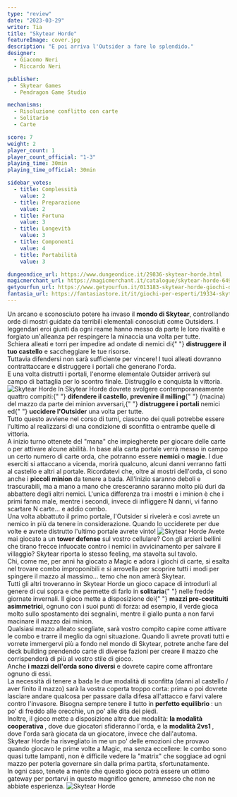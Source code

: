 ```yaml
---
type: "review"
date: "2023-03-29"
writer: Tia
title: "Skytear Horde"
featureImage: cover.jpg
description: "E poi arriva l'Outsider a fare lo splendido."
designer:
  - Giacomo Neri
  - Riccardo Neri

publisher:
  - Skytear Games
  - Pendragon Game Studio

mechanisms:
  - Risoluzione conflitto con carte
  - Solitario
  - Carte

score: 7
weight: 2
player_count: 1
player_count_official: "1-3"
playing_time: 30min
playing_time_official: 30min

sidebar_votes:
  - title: Complessità
    value: 2
  - title: Preparazione
    value: 2
  - title: Fortuna
    value: 3
  - title: Longevità
    value: 3
  - title: Componenti
    value: 4
  - title: Portabilità
    value: 3

dungeondice_url: https://www.dungeondice.it/29836-skytear-horde.html
magicmerchant_url: https://magicmerchant.it/catalogue/skytear-horde-64968/
getyourfun_url: https://www.getyourfun.it/013183-skytear-horde-giochi-di-carte.html
fantasia_url: https://fantasiastore.it/it/giochi-per-esperti/19334-skytear-horde.html
---
```


<Setting>
  Un arcano e sconosciuto potere ha invaso il <strong>mondo di Skytear</strong>,
  controllando orde di mostri guidate da terribili elementali conosciuti come
  Outsiders. I leggendari eroi giunti da ogni reame hanno messo da parte le loro
  rivalità e forgiato un'alleanza per respingere la minaccia una volta per
  tutte.
  <br />
  Schiera alleati e torri per impedire ad ondate di nemici di{" "}
  <strong>distruggere il tuo castello</strong> e saccheggiare le tue risorse.
  <br />
  Tuttavia difendersi non sarà sufficiente per vincere! I tuoi alleati dovranno
  contrattaccare e distruggere i portali che generano l'orda. <br />E una volta
  distrutti i portali, l'enorme elementale Outsider arriverà sul campo di
  battaglia per lo scontro finale. Distruggilo e conquista la vittoria.
</Setting>

<img src="./game1.jpg" alt="Skytear Horde" />

<Rules>
  In Skytear Horde dovrete svolgere contemporaneamente quattro compiti:{" "}
  <strong>difendere il castello</strong>, <strong>prevenire il milling</strong>{" "}
  (macina) del mazzo da parte dei minion avversari,{" "}
  <strong>distruggere i portali</strong> nemici ed{" "}
  <strong>uccidere l'Outsider</strong> una volta per tutte.
  <br />
  Tutto questo avviene nel corso di turni, ciascuno dei quali potrebbe essere
  l'ultimo al realizzarsi di una condizione di sconfitta o entrambe quelle di
  vittoria.
  <br />A inizio turno ottenete del "mana" che impiegherete per giocare delle carte
  o per attivare alcune abilità. In base alla carta portale verrà messo in campo
  un certo numero di carte orda, che potranno essere <strong>
    nemici
  </strong> o <strong>magie</strong>. I due eserciti si attaccano a vicenda, morirà
  qualcuno, alcuni danni verranno fatti al castello e altri al portale. Ricordatevi
  che, oltre ai mostri dell'orda, ci sono anche i <strong>
    piccoli minion
  </strong> da tenere a bada. All'inizio saranno deboli e trascurabili, ma a mano
  a mano che cresceranno saranno molto più duri da abbattere degli altri nemici.
  L'unica differenza tra i mostri e i minion è che i primi fanno male, mentre i secondi,
  invece di infliggere N danni, vi fanno scartare N carte… e addio combo. <br />
  Una volta abbattuto il primo portale, l'Outsider si rivelerà e così avrete un
  nemico in più da tenere in considerazione. Quando lo ucciderete per due volte
  e avrete distrutto l'ultimo portale avrete vinto!
</Rules>

<img src="./game2.jpg" alt="Skytear Horde" />

<Feedback>
  Avete mai giocato a un <strong>tower defense</strong> sul vostro cellulare?
  Con gli arcieri bellini che tirano frecce infuocate contro i nemici in
  avvicinamento per salvare il villaggio? Skytear riporta lo stesso feeling, ma
  stavolta sul tavolo.
  <br />
  Chi, come me, per anni ha giocato a Magic e adora i giochi di carte, si esalta
  nel trovare combo improponibili e si arrovella per scoprire tutti i modi per
  spingere il mazzo al massimo… temo che non amerà Skytear.
  <br />
  Tutti gli altri troveranno in Skytear Horde un gioco capace di introdurli al
  genere di cui sopra e che permette di farlo in <strong>solitaria</strong>{" "}
  nelle fredde giornate invernali. Il gioco mette a disposizione dei{" "}
  <strong>mazzi pre-costituiti asimmetrici</strong>, ognuno con i suoi punti di
  forza: ad esempio, il verde gioca molto sullo spostamento dei segnalini,
  mentre il giallo punta a non farvi macinare il mazzo dai minion. <br />
  Qualsiasi mazzo alleato scegliate, sarà vostro compito capire come attivare le
  combo e trarre il meglio da ogni situazione. Quando li avrete provati tutti e vorrete
  immergervi più a fondo nel mondo di Skytear, potrete anche fare del <Link to="/mechanisms/deck-building">
    deck building
  </Link> prendendo carte di diverse fazioni per creare il mazzo che corrispenderà
  di più al vostro stile di gioco.
  <br />
  Anche <strong>i mazzi dell'orda sono diversi</strong> e dovrete capire come affrontare
  ognuno di essi.
  <br />
  La necessità di tenere a bada le due modalità di sconfitta (danni al castello /
  aver finito il mazzo) sarà la vostra coperta troppo corta: prima o poi dovrete
  lasciare andare qualcosa per passare dalla difesa all'attacco e farvi valere contro
  l'invasore. Bisogna sempre tenere il tutto in <strong>
    perfetto equilibrio
  </strong>: un po' di freddo alle orecchie, un po' alle dita dei piedi.
  <br />
  Inoltre, il gioco mette a disposizione altre due modalità: <strong>
    la modalità cooperativa
  </strong>, dove due giocatori sfideranno l'orda, e la <strong>
    modalità 2vs1
  </strong>, dove l'orda sarà giocata da un giocatore, invece che dall'automa.
  <br />
  Skytear Horde ha risvegliato in me un po' delle emozioni che provavo quando giocavo
  le prime volte a Magic, ma senza eccellere: le combo sono quasi tutte lampanti,
  non è difficile vedere la "matrix" che soggiace ad ogni mazzo per poterla governare
  sin dalla prima partita, sfortunatamente.
  <br />
  In ogni caso, tenete a mente che questo gioco potrà essere un ottimo gateway per
  portarvi in questo magnifico genere, ammesso che non ne abbiate esperienza.
</Feedback>

<img src="./game3.jpg" alt="Skytear Horde" />

